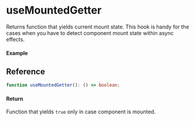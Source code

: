 
<Meta title="Lifecycle/useMountedGetter" component={Example} />

# useMountedGetter

Returns function that yields current mount state.
This hook is handy for the cases when you have to detect component mount state within async effects.

#### Example

<Canvas>
  <Story story={Example} inline />
</Canvas>

## Reference

```ts
function useMountedGetter(): () => boolean;
```

#### Return

Function that yields `true` only in case component is mounted.
